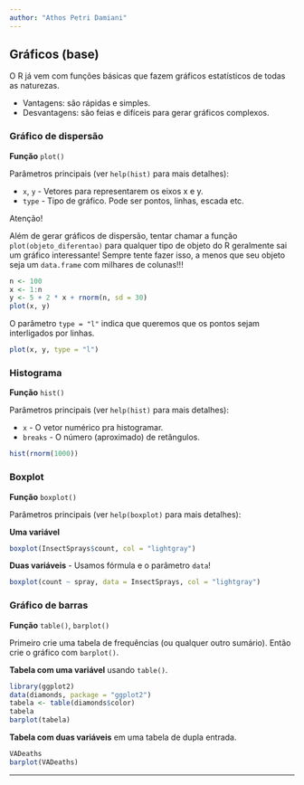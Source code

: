 ```yaml
---
author: "Athos Petri Damiani"
---
```


## Gráficos (base)

O R já vem com funções básicas que fazem gráficos estatísticos de todas as naturezas. 

- Vantagens: são rápidas e simples.
- Desvantagens: são feias e difíceis para gerar gráficos complexos.

### Gráfico de dispersão

**Funçăo** `plot()`

Parâmetros principais (ver `help(hist)` para mais detalhes):

- `x`, `y` - Vetores para representarem os eixos x e y.
- `type` -  Tipo de gráfico. Pode ser pontos, linhas, escada etc.

<div class='admonition note'>
<p class='admonition-title'>
Atenção!
</p>
<p> 
Além de gerar gráficos de dispersão, tentar chamar a função `plot(objeto_diferentao)` para qualquer tipo de objeto do R geralmente sai um gráfico interessante! Sempre tente fazer isso, a menos que seu objeto seja um `data.frame` com milhares de colunas!!!
</p>
</div>

```r
n <- 100
x <- 1:n
y <- 5 + 2 * x + rnorm(n, sd = 30)
plot(x, y)
```

O parâmetro `type = "l"` indica que queremos que os pontos sejam interligados por linhas.

```r
plot(x, y, type = "l")
```

### Histograma

**Funçăo** `hist()`

Parâmetros principais (ver `help(hist)` para mais detalhes):

- `x` - O vetor numérico pra histogramar.
- `breaks` - O número (aproximado) de retângulos.

```r
hist(rnorm(1000))
```

### Boxplot

**Função** `boxplot()`

Parâmetros principais (ver `help(boxplot)` para mais detalhes):

**Uma variável**

```r
boxplot(InsectSprays$count, col = "lightgray")
```

**Duas variáveis** - Usamos fórmula e o parâmetro `data`!

```r
boxplot(count ~ spray, data = InsectSprays, col = "lightgray")
```

### Gráfico de barras

**Função** `table()`, `barplot()`

Primeiro crie uma tabela de frequências (ou qualquer outro sumário). Então crie o gráfico com `barplot()`.

**Tabela com uma variável** usando `table()`.

```r
library(ggplot2)
data(diamonds, package = "ggplot2")
tabela <- table(diamonds$color)
tabela
barplot(tabela)
```

**Tabela com duas variáveis** em uma tabela de dupla entrada.

```r
VADeaths
barplot(VADeaths) 
```

--------------------------------------------------------------------------------
